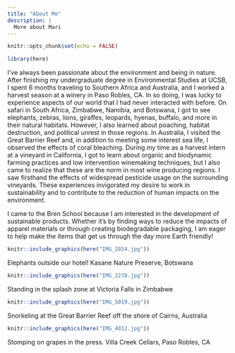 ```yaml
---
title: "About Me"
description: |
  More about Mari
---
```


```r
knitr::opts_chunk$set(echo = FALSE)

library(here)
```

I've always been passionate about the environment and being in nature. After finishing my undergraduate degree in Environmental Studies at UCSB, I spent 6 months traveling to Southern Africa and Australia, and I worked a harvest season at a winery in Paso Robles, CA. In so doing, I was lucky to experience aspects of our world that I had never interacted with before. On safari in South Africa, Zimbabwe, Namibia, and Botswana, I got to see elephants, zebras, lions, giraffes, leopards, hyenas, buffalo, and more in their natural habitats. However, I also learned about poaching, habitat destruction, and political unrest in those regions. In Australia, I visited the Great Barrier Reef and, in addition to meeting some interest sea life, I observed the effects of coral bleaching. During my time as a harvest intern at a vineyard in California, I got to learn about organic and biodynamic farming practices and low intervention winemaking techniques, but I also came to realize that these are the norm in most wine producing regions. I saw firsthand the effects of widespread pesticide usage on the surrounding vineyards. These experiences invigorated my desire to work in sustainability and to contribute to the reduction of human impacts on the environment.

I came to the Bren School because I am interested in the development of sustainable products. Whether it's by finding ways to reduce the impacts of apparel materials or through creating biodegradable packaging, I am eager to help make the items that get us through the day more Earth friendly!

```r
knitr::include_graphics(here("IMG_2854.jpg"))
```

Elephants outside our hotel! Kasane Nature Preserve, Botswana

```r
knitr::include_graphics(here("IMG_2278.jpg"))
```

Standing in the splash zone at Victoria Falls in Zimbabwe

```r
knitr::include_graphics(here("IMG_5019.jpg"))
```

Snorkeling at the Great Barrier Reef off the shore of Cairns, Australia

```r
knitr::include_graphics(here("IMG_4012.jpg"))
```

Stomping on grapes in the press. Villa Creek Cellars, Paso Robles, CA
